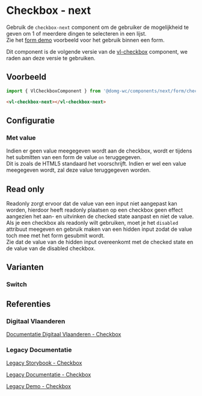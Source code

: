 
# Checkbox - next

Gebruik de `checkbox-next` component om de gebruiker de mogelijkheid te geven om 1 of meerdere dingen te selecteren in een lijst.<br/>
Zie het [form demo](/docs/applicatief-voorbeelden-form-demo--documentatie) voorbeeld voor het gebruik binnen een form.

Dit component is de volgende versie van de [vl-checkbox](/docs/components-checkbox--documentatie) component, we raden aan deze versie te gebruiken.

## Voorbeeld

```js
import { VlCheckboxComponent } from '@domg-wc/components/next/form/checkbox';
```

```html
<vl-checkbox-next></vl-checkbox-next>
```

<Canvas of={VlCheckboxStories.CheckboxDefault} />

## Configuratie

<ArgTypes of={VlCheckboxStories.CheckboxDefault} />

### Met value

Indien er geen value meegegeven wordt aan de checkbox, wordt er tijdens het submitten van een form de value `on` teruggegeven.<br/>
Dit is zoals de HTML5 standaard het voorschrijft. Indien er wel een value meegegeven wordt, zal deze value teruggegeven worden.

<Canvas of={VlCheckboxStories.CheckboxValue} />

## Read only

Readonly zorgt ervoor dat de value van een input niet aangepast kan worden, hierdoor heeft readonly plaatsen op een checkbox geen effect aangezien het aan- en uitvinken de checked state aanpast en niet de value.<br/>
Als je een checkbox als readonly wilt gebruiken, moet je het `disabled` attribuut meegeven en gebruik maken van een hidden input zodat de value toch mee met het form gesubmit wordt.<br/>
Zie dat de value van de hidden input overeenkomt met de checked state en de value van de disabled checkbox.

<Canvas of={VlCheckboxStories.CheckboxReadonly} />

## Varianten

### Switch

<Canvas of={VlCheckboxStories.CheckboxSwitch} />

## Referenties

### Digitaal Vlaanderen

[Documentatie Digitaal Vlaanderen - Checkbox](https://overheid.vlaanderen.be/webuniversum/v3/documentation/forms/vl-ui-checkbox/)

### Legacy Documentatie

[Legacy Storybook - Checkbox](https://webcomponenten.omgeving.vlaanderen.be/storybook/?path=/docs/legacy-vl-checkbox--default)

[Legacy Documentatie - Checkbox](https://webcomponenten.omgeving.vlaanderen.be/doc/VlCheckbox.html)

[Legacy Demo - Checkbox](https://webcomponenten.omgeving.vlaanderen.be/demo/vl-checkbox.html)
